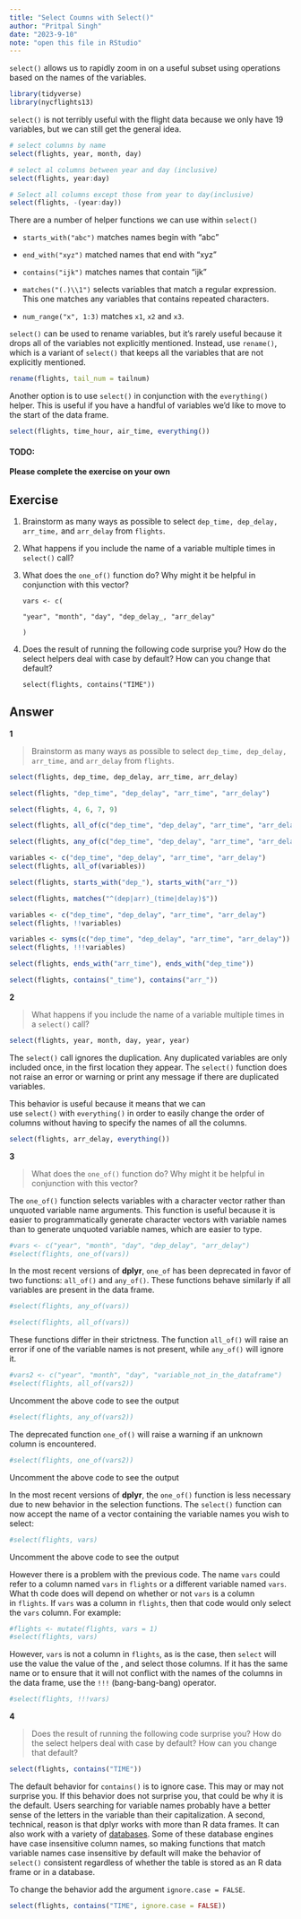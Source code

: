 ```yaml
---
title: "Select Coumns with Select()"
author: "Pritpal Singh"
date: "2023-9-10"
note: "open this file in RStudio"
---
```


`select()` allows us to rapidly zoom in on a useful subset using operations based on the names of the variables.

```r
library(tidyverse)
library(nycflights13)
```

`select()` is not terribly useful with the flight data because we only have 19 variables, but we can still get the general idea.

```r
# select columns by name
select(flights, year, month, day)
```

```r
# select al columns between year and day (inclusive)
select(flights, year:day)
```

```r
# Select all columns except those from year to day(inclusive)
select(flights, -(year:day))
```

There are a number of helper functions we can use within `select()`

-   `starts_with("abc")` matches names begin with "abc"

-   `end_with("xyz")` matched names that end with "xyz"

-   `contains("ijk")` matches names that contain "ijk"

-   `matches("(.)\\1")` selects variables that match a regular expression. This one matches any variables that contains repeated characters.

-   `num_range("x", 1:3)` matches `x1`, `x2` and `x3`.

`select()` can be used to rename variables, but it's rarely useful because it drops all of the variables not explicitly mentioned. Instead, use `rename()`, which is a variant of `select()` that keeps all the variables that are not explicitly mentioned.

```r
rename(flights, tail_num = tailnum)
```

Another option is to use `select()` in conjunction with the `everything()` helper. This is useful if you have a handful of variables we'd like to move to the start of the data frame.

```r
select(flights, time_hour, air_time, everything())
```

#### TODO:

**Please complete the exercise on your own**

## Exercise

1.  Brainstorm as many ways as possible to select `dep_time, dep_delay, arr_time,` and `arr_delay` from `flights`.

2.  What happens if you include the name of a variable multiple times in `select()` call?

3.  What does the `one_of()` function do? Why might it be helpful in conjunction with this vector?

    `vars <- c(`

    `"year", "month", "day", "dep_delay_, "arr_delay"`

    `)`

4.  Does the result of running the following code surprise you? How do the select helpers deal with case by default? How can you change that default?

    `select(flights, contains("TIME"))`

## Answer

**1**

> Brainstorm as many ways as possible to select `dep_time, dep_delay, arr_time,` and `arr_delay` from `flights`.

```r
select(flights, dep_time, dep_delay, arr_time, arr_delay)
```

```r
select(flights, "dep_time", "dep_delay", "arr_time", "arr_delay")
```

```r
select(flights, 4, 6, 7, 9)
```

```r
select(flights, all_of(c("dep_time", "dep_delay", "arr_time", "arr_delay")))
```

```r
select(flights, any_of(c("dep_time", "dep_delay", "arr_time", "arr_delay")))
```

```r
variables <- c("dep_time", "dep_delay", "arr_time", "arr_delay")
select(flights, all_of(variables))
```

```r
select(flights, starts_with("dep_"), starts_with("arr_"))
```

```r
select(flights, matches("^(dep|arr)_(time|delay)$"))
```

```r
variables <- c("dep_time", "dep_delay", "arr_time", "arr_delay")
select(flights, !!variables)
```

```r
variables <- syms(c("dep_time", "dep_delay", "arr_time", "arr_delay"))
select(flights, !!!variables)
```

```r
select(flights, ends_with("arr_time"), ends_with("dep_time"))
```

```r
select(flights, contains("_time"), contains("arr_"))
```

**2**

> What happens if you include the name of a variable multiple times in a `select()` call?

```r
select(flights, year, month, day, year, year)
```

The `select()` call ignores the duplication. Any duplicated variables are only included once, in the first location they appear. The `select()` function does not raise an error or warning or print any message if there are duplicated variables.

This behavior is useful because it means that we can use `select()` with `everything()` in order to easily change the order of columns without having to specify the names of all the columns.

```r
select(flights, arr_delay, everything())
```

**3**

> What does the `one_of()` function do? Why might it be helpful in conjunction with this vector?

The `one_of()` function selects variables with a character vector rather than unquoted variable name arguments. This function is useful because it is easier to programmatically generate character vectors with variable names than to generate unquoted variable names, which are easier to type.

```r
#vars <- c("year", "month", "day", "dep_delay", "arr_delay")
#select(flights, one_of(vars))
```

In the most recent versions of **dplyr**, `one_of` has been deprecated in favor of two functions: `all_of()` and `any_of()`. These functions behave similarly if all variables are present in the data frame.

```r
#select(flights, any_of(vars))
```

```r
#select(flights, all_of(vars))
```

These functions differ in their strictness. The function `all_of()` will raise an error if one of the variable names is not present, while `any_of()` will ignore it.

```r
#vars2 <- c("year", "month", "day", "variable_not_in_the_dataframe")
#select(flights, all_of(vars2))
```

Uncomment the above code to see the output

```r
#select(flights, any_of(vars2))
```

The deprecated function `one_of()` will raise a warning if an unknown column is encountered.

```r
#select(flights, one_of(vars2))
```

Uncomment the above code to see the output

In the most recent versions of **dplyr**, the `one_of()` function is less necessary due to new behavior in the selection functions. The `select()` function can now accept the name of a vector containing the variable names you wish to select:

```r
#select(flights, vars)
```

Uncomment the above code to see the output

However there is a problem with the previous code. The name `vars` could refer to a column named `vars` in `flights` or a different variable named `vars`. What th code does will depend on whether or not `vars` is a column in `flights`. If `vars` was a column in `flights`, then that code would only select the `vars` column. For example:

```r
#flights <- mutate(flights, vars = 1)
#select(flights, vars)
```

However, `vars` is not a column in `flights`, as is the case, then `select` will use the value the value of the , and select those columns. If it has the same name or to ensure that it will not conflict with the names of the columns in the data frame, use the `!!!` (bang-bang-bang) operator.

```r
#select(flights, !!!vars)
```

**4**

> Does the result of running the following code surprise you? How do the select helpers deal with case by default? How can you change that default?

```r
select(flights, contains("TIME"))
```

The default behavior for `contains()` is to ignore case. This may or may not surprise you. If this behavior does not surprise you, that could be why it is the default. Users searching for variable names probably have a better sense of the letters in the variable than their capitalization. A second, technical, reason is that dplyr works with more than R data frames. It can also work with a variety of [databases](https://db.rstudio.com/dplyr/). Some of these database engines have case insensitive column names, so making functions that match variable names case insensitive by default will make the behavior of `select()` consistent regardless of whether the table is stored as an R data frame or in a database.

To change the behavior add the argument `ignore.case = FALSE`.

```r
select(flights, contains("TIME", ignore.case = FALSE))
```
